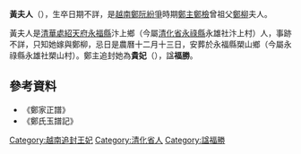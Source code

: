 '''黃夫人'''（{{bd|？||？||}}），生卒日期不詳，是[[越南|越南]][[鄭阮紛爭|鄭阮紛爭]]時期[[鄭主|鄭主]][[鄭檢|鄭檢]]曾祖父[[鄭柳|鄭柳]]夫人。

黃夫人是[[清華處|清華處]][[紹天府|紹天府]][[永福縣_(越南)|永福縣]]汴上鄉（今屬[[清化省|清化省]][[永祿縣|永祿縣]]永雄社汴上村）人，事跡不詳，只知她嫁與鄭柳，忌日是農曆十二月十三日，安葬於永福縣槊山鄉（今屬永祿縣永雄社槊山村）。鄭主追封她為'''貴妃'''（{{vie|v='''Quý phi'''|hn=貴妃}}），諡'''福勝'''。

==參考資料==
*《鄭家正譜》
*《鄭氏玉譜記》

{{莫朝皇后及鄭主王妃}}

[[Category:越南追封王妃|Category:越南追封王妃]]
[[Category:清化省人|Category:清化省人]]
[[Category:諡福勝|Category:諡福勝]]